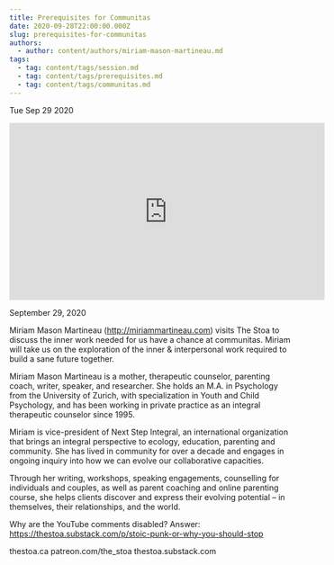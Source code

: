```yaml
---
title: Prerequisites for Communitas
date: 2020-09-28T22:00:00.000Z
slug: prerequisites-for-communitas
authors:
  - author: content/authors/miriam-mason-martineau.md
tags:
  - tag: content/tags/session.md
  - tag: content/tags/prerequisites.md
  - tag: content/tags/communitas.md
---
```






Tue Sep 29 2020

<iframe width="560" height="315" src="https://www.youtube.com/embed/PX3u_iBSF1Q" title="Prerequisites for Communitas w/ Miriam Mason Martineau" frameborder="0" allow="accelerometer; autoplay; clipboard-write; encrypted-media; gyroscope; picture-in-picture" allowfullscreen ></iframe>

September 29, 2020

Miriam Mason Martineau (http://miriammartineau.com) visits The Stoa to discuss the inner work needed for us have a chance at communitas. Miriam will take us on the exploration of the inner & interpersonal work required to build a sane future together.

Miriam Mason Martineau is a mother, therapeutic counselor, parenting coach, writer, speaker, and researcher. She holds an M.A. in Psychology from the University of Zurich, with specialization in Youth and Child Psychology, and has been working in private practice as an integral therapeutic counselor since 1995.

Miriam is vice-president of Next Step Integral, an international organization that brings an integral perspective to ecology, education, parenting and community. She has lived in community for over a decade and engages in ongoing inquiry into how we can evolve our collaborative capacities.

Through her writing, workshops, speaking engagements, counselling for individuals and couples, as well as parent coaching and online parenting course, she helps clients discover and express their evolving potential – in themselves, their relationships, and the world.

Why are the YouTube comments disabled? Answer: https://thestoa.substack.com/p/stoic-punk-or-why-you-should-stop

thestoa.ca
patreon.com/the_stoa
thestoa.substack.com


